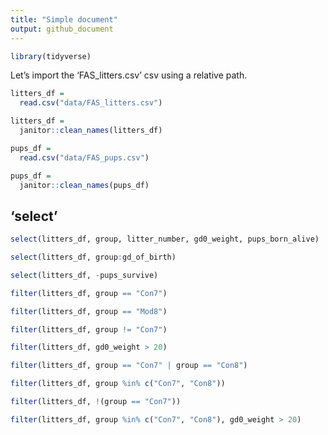 ```yaml
---
title: "Simple document"
output: github_document
---
```


```r
library(tidyverse)
```

Let's import the 'FAS_litters.csv' csv using a relative path.

```r
litters_df = 
  read.csv("data/FAS_litters.csv")

litters_df =
  janitor::clean_names(litters_df)

pups_df = 
  read.csv("data/FAS_pups.csv")

pups_df =
  janitor::clean_names(pups_df)
```

## 'select'

```r
select(litters_df, group, litter_number, gd0_weight, pups_born_alive)

select(litters_df, group:gd_of_birth)

select(litters_df, -pups_survive)
```

```r
filter(litters_df, group == "Con7")

filter(litters_df, group == "Mod8")

filter(litters_df, group != "Con7")

filter(litters_df, gd0_weight > 20)

filter(litters_df, group == "Con7" | group == "Con8")

filter(litters_df, group %in% c("Con7", "Con8"))

filter(litters_df, !(group == "Con7"))

filter(litters_df, group %in% c("Con7", "Con8"), gd0_weight > 20)
```


```r

```



